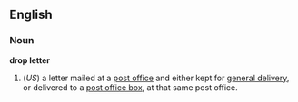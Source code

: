 ==English==
===Noun===
'''drop letter'''
#(''US'') a letter mailed at a [[post office]] and either kept for [[general delivery]], or delivered to a [[post office box]], at that same post office.